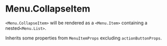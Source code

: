 
<Meta of={Stories} />

# Menu.CollapseItem

`<Menu.CollapseItem>` will be rendered as a `<Menu.Item>` containing a nested`<Menu.List>`.

Inherits some properties from `MenuItemProps` excluding `actionButtonProps`.

<Canvas of={Stories.Default} />

<Controls />
